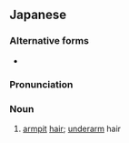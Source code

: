 ==Japanese==
{{ja-kanjitab|わき|け|k2=げ|yomi=k}}

===Alternative forms===
* {{ja-r|腋毛|わきげ}}

===Pronunciation===
{{ja-pron|yomi=k|わきげ}}

===Noun===
{{ja-noun|わきげ}}

# [[armpit]] [[hair]]; [[underarm]] hair